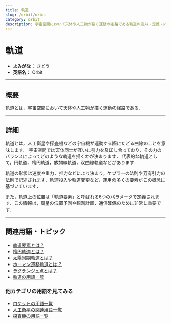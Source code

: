 ```yaml
---
title: 軌道
slug: /orbit/orbit
category: orbit
description: 宇宙空間において天体や人工物が描く運動の経路である軌道の意味・定義・内容について説明します．
---
```



<Head>
  <script type="application/ld+json">
    {`{
      "@context": "https://schema.org",
      "@type": "DefinedTerm",
      "name": "軌道",
      "inDefinedTermSet": "https://space-dev-terms.pages.dev",
      "termCode": "orbit/orbit",
      "description": "宇宙空間において天体や人工物が描く運動の経路である軌道の意味・定義・内容について解説します．",
      "url": "https://space-dev-terms.pages.dev/docs/orbit/orbit"
    }`}
  </script>
</Head>

# 軌道

- **よみがな：** きどう  
- **英語名：** Orbit  

---

## 概要

軌道とは，宇宙空間において天体や人工物が描く運動の経路である．

---

## 詳細

軌道とは，人工衛星や探査機などの宇宙機が運動する際にたどる曲線のことを意味します．
宇宙空間では天体同士が互いに引力を及ぼし合っており，その力のバランスによってどのような軌道を描くかが決まります．
代表的な軌道として，円軌道，楕円軌道，放物線軌道，双曲線軌道などがあります．

軌道の形状は速度や重力，推力などにより決まり，ケプラーの法則や万有引力の法則で記述されます．軌道投入や軌道変更など，運用の多くの要素がこの概念に基づいています．

また，軌道上の位置は「軌道要素」と呼ばれる6つのパラメータで定義されます．この情報は，衛星の位置予測や観測計画，通信確保のために非常に重要です．

---

## 関連用語・トピック

- [軌道要素とは？](/docs/orbit/mechanics/orbital-elements)
- [楕円軌道とは？](/docs/orbit/type/elliptical-orbit)
- [太陽同期軌道とは？](/docs/orbit/type/sun-synchronous-orbit)
- [ホーマン遷移軌道とは？](/docs/orbit/type/hohmann-transfer-orbit)
- [ラグランジュ点とは？](/docs/orbit/mechanics/lagrange-point)
- [軌道の用語一覧](/docs/category/orbit)

### 他カテゴリの用語を見てみる
- [ロケットの用語一覧](/docs/category/rocket)
- [人工衛星の関連用語一覧](/docs/category/satellite)
- [探査機の用語一覧](/docs/category/explorer)

